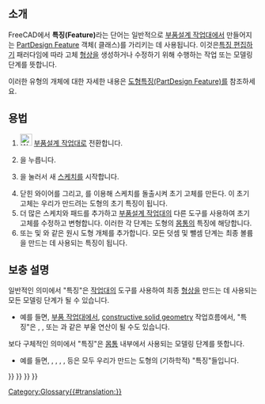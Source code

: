 <languages/>

<span id="Introduction"></span>
== 소개 ==

FreeCAD에서 '''특징(Feature)'''라는 단어는 일반적으로 [[PartDesign Workbench/ko|부품설계 작업대]]에서 만들어지는 [[PartDesign_Feature/ko|PartDesign Feature]] 객체({{incode|PartDesign::Feature}} 클래스)를 가리키는 데 사용됩니다. 이것은[[feature_editing/ko|특징 편집하기]] 패러다임에 따라 고체 [[Shape/ko|형상]]을 생성하거나 수정하기 위해 수행하는 작업 또는 모델링 단계를 뜻합니다.

이러한 유형의 개체에 대한 자세한 내용은 [[PartDesign_Feature/ko|도형특징(PartDesign Feature)]]를 참조하세요.

<span id="Usage"></span>
==용법==

#[[Image:Workbench_PartDesign.svg|24px]] [[PartDesign_Workbench/ko|부품설계 작업대]]로 전환합니다.
#{{Button|[[File:PartDesign_Body.svg|16px]][[PartDesign_Body|PartDesign Body]]}}을 누릅니다.
#{{Button|[[File:PartDesign_NewSketch.svg|16px]] [[PartDesign_NewSketch|PartDesign NewSketch]]}} 을 눌러서 새 [[Sketch/ko|스케치]]를 시작합니다.
# 닫힌 와이어를 그리고, {{Button|[[File:PartDesign_Pad.svg|16px]] [[PartDesign_Pad|PartDesign Pad]]}} 를 이용해 스케치를 돌출시켜 초기 고체를 만든다. 이 초기 고체는 우리가 만드려는 도형의 초기 특징이 됩니다.
# 더 많은 스케치와 패드를 추가하고 [[PartDesign_Workbench/ko|부품설계 작업대]]의 다른 도구를 사용하여 초기 고체를 수정하고 변형합니다. 이러한 각 단계는 도형의 [[Body/ko|몸통]]의 특징에 해당합니다.
# 또는 {{Button|[[File:PartDesign_AdditiveBox.svg|16px]] [[PartDesign_AdditiveBox|PartDesignAdditiveBox]]}} 및 {{Button|[[File:PartDesign_SubtractiveCylinder.svg|16px]][[PartDesign_SubtractiveCylinder|PartDesign Subtractive cylinder]]}}와 같은 원시 도형 개체를 추가합니다. 모든 덧셈 및 뺄셈 단계는 최종 볼륨을 만드는 데 사용되는 특징이 됩니다.

<span id="Notes"></span>
== 보충 설명 ==

일반적인 의미에서 "특징"은 [[Workbenches/ko|작업대]]의 도구를 사용하여 최종 [[Shape/ko|형상]]을 만드는 데 사용되는 모든 모델링 단계가 될 수 있습니다.
* 예를 들면, [[Part Workbench/ko|부품 작업대]]에서, [[constructive solid geometry|constructive solid geometry]] 작업흐름에서, "특징"은 {{Button|[[File:Part_Fuse.svg|16px]] [[Part_Fuse|Part Fuse]]}}, {{Button|[[File:Part_Cut.svg|16px]] [[Part_Cut|Part Cut]]}}, 또는 {{Button|[[File:Part_Common.svg|16px]] [[Part_Common|Part Common]]}}과 같은 부울 연산이 될 수도 있습니다.

보다 구체적인 의미에서 "특징"은 [[PartDesign_Body/ko|몸통]] 내부에서 사용되는 모델링 단계를 뜻합니다.
* 예를 들면, {{Button|[[File:PartDesign_AdditiveCylinder.svg|16px]] [[PartDesign_AdditiveCylinder|PartDesign Additive cylinder]]}}, {{Button|[[File:PartDesign_AdditiveLoft.svg|16px]] [[PartDesign_AdditiveLoft|PartDesign Additive loft]]}}, {{Button|[[File:PartDesign_Pocket.svg|16px]] [[PartDesign_Pocket|PartDesign Pocket]]}}, {{Button|[[File:PartDesign_SubtractiveCone.svg|16px]] [[PartDesign_SubtractiveCone|PartDesign Subtractive cone]]}}, 등은 모두 우리가 만드는 도형의 (기하학적) "특징"들입니다.

{{PartDesign Tools navi{{#translation:}}}}
{{Part Tools navi{{#translation:}}}}
{{Document objects navi{{#translation:}}}}
{{Userdocnavi{{#translation:}}}}
[[Category:Glossary{{#translation:}}]]